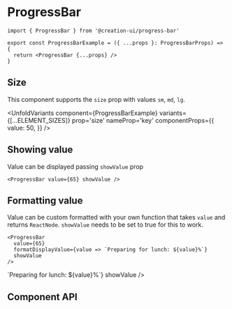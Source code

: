 

# ProgressBar

```tsx copy
import { ProgressBar } from '@creation-ui/progress-bar'

export const ProgressBarExample = ({ ...props }: ProgressBarProps) => {
  return <ProgressBar {...props} />
}
```

<Container>
  <ProgressBarExample value={50} />
</Container>

## Size

This component supports the `size` prop with values `sm`, `md`, `lg`.

<UnfoldVariants
  component={ProgressBarExample}
  variants={[...ELEMENT_SIZES]}
  prop='size'
  nameProp='key'
  componentProps={{
    value: 50,
  }}
/>

## Showing value

Value can be displayed passing `showValue` prop

```tsx copy
<ProgressBar value={65} showValue />
```

<Container>
  <ProgressBar value={65} showValue />
</Container>

## Formatting value

Value can be custom formatted with your own function that takes `value` and returns `ReactNode`.
`showValue` needs to be set to true for this to work.

```tsx copy
<ProgressBar
  value={65}
  formatDisplayValue={value => `Preparing for lunch: ${value}%`}
  showValue
/>
```

<Container>
  <ProgressBarExample
    value={65}
    formatDisplayValue={value => `Preparing for lunch: ${value}%`}
    showValue
  />
</Container>

## Component API

<PropsTable
  properties={properties}
  name='ProgressBar'
  description='ProgressBar component props.'
/>
